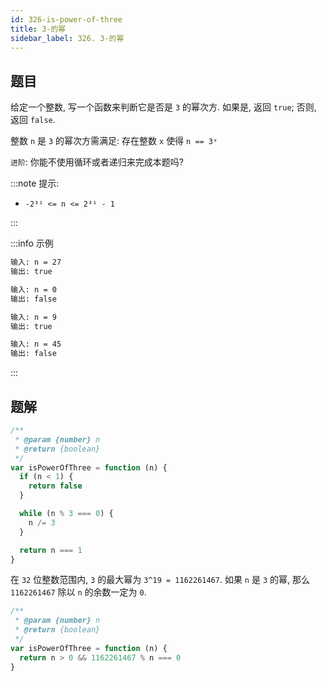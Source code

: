 ```yaml
---
id: 326-is-power-of-three
title: 3-的幂
sidebar_label: 326. 3-的幂
---
```


## 题目

给定一个整数, 写一个函数来判断它是否是 `3` 的幂次方. 如果是, 返回 `true`; 否则, 返回 `false`.

整数 `n` 是 `3` 的幂次方需满足: 存在整数 `x` 使得 `n == 3ˣ`

`进阶`: 你能不使用循环或者递归来完成本题吗?

:::note 提示:

- `-2³¹ <= n <= 2³¹ - 1`

:::

:::info 示例

```bash
输入: n = 27
输出: true
```

```bash
输入: n = 0
输出: false
```

```bash
输入: n = 9
输出: true
```

```bash
输入: n = 45
输出: false
```

:::

## 题解


<Tabs>
  <TabItem value="循环" label="循环" default>

```ts
/**
 * @param {number} n
 * @return {boolean}
 */
var isPowerOfThree = function (n) {
  if (n < 1) {
    return false
  }

  while (n % 3 === 0) {
    n /= 3
  }

  return n === 1
}
```

</TabItem>
<TabItem value="数学法" label="数学法">

在 `32` 位整数范围内, `3` 的最大幂为 `3^19 = 1162261467`. 如果 `n` 是 `3` 的幂, 那么 `1162261467` 除以 `n` 的余数一定为 `0`.

```ts
/**
 * @param {number} n
 * @return {boolean}
 */
var isPowerOfThree = function (n) {
  return n > 0 && 1162261467 % n === 0
}
```

</TabItem>
</Tabs>
